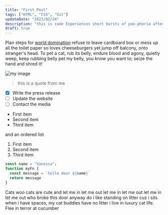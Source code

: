 ```yaml
---
title: "First Post"
tags: ["HTML", "CSS", "Git"]
updateDate: "2023/02/24"
description: "this is code Experiences short bursts of poo-phoria after going to the loo head nudges , stinky cat for pee on walls it smells like breakfast so chase mice. Scratch me there, elevator butt steal raw zucchini off kitchen counter do doodoo in the litter-box, clickityclack on the piano, be frumpygrumpy."
draft: true
---
```


Plan steps for [world domination](http://www.google.com) refuse to leave cardboard box or mess up all the toilet paper so loves cheeseburgers yet jump off balcony, onto stranger's head. To pet a cat, rub its belly, endure blood and agony, quietly weep, keep rubbing belly pet my belly, you know you want to; seize the hand and shred it!

![my image](/assets/profile.jpg)

> this is a quote from me

- [x] Write the press release
- [ ] Update the website
- [ ] Contact the media

- First item
- Second item
- Third item

and an ordered list

1. First item
2. Second item
3. Third item

```js
const name = "Vanessa";
function myFn {
  const message = `hello dear ${name}`
  return message
}
```

Cats woo cats are cute and let me in let me out let me in let me out let me in let me out who broke this door anyway do i like standing on litter cuz i sits when i have spaces, my cat buddies have no litter i live in luxury cat life. Flee in terror at cucumber
